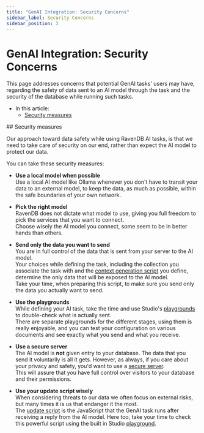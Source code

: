 ```yaml
---
title: "GenAI Integration: Security Concerns"
sidebar_label: Security Concerns
sidebar_position: 3
---
```



# GenAI Integration: Security Concerns
<Admonition type="note" title="Note">

This page addresses concerns that potential GenAI tasks' users may have, 
regarding the safety of data sent to an AI model through the task and the 
security of the database while running such tasks.

* In this article:
    * [Security measures](../../ai-integration/gen-ai-integration/security-concerns#security-measures)
    
</Admonition>
## Security measures

Our approach toward data safety while using RavenDB AI tasks, is that we need 
to take care of security on our end, rather than expect the AI model to protect 
our data.  

You can take these security measures:  

* **Use a local model when possible**  
  Use a local AI model like Ollama whenever you don't have to transit your data 
  to an external model, to keep the data, as much as possible, within the safe 
  boundaries of your own network.  

* **Pick the right model**  
  RavenDB does not dictate what model to use, giving you full freedom to pick 
  the services that you want to connect.  
  Choose wisely the AI model you connect, some seem to be in better hands than others.  

* **Send only the data you want to send**  
  You are in full control of the data that is sent from your server to the AI model.  
  Your choices while defining the task, including the collection you associate the 
  task with and the [context generation script](../../ai-integration/gen-ai-integration/gen-ai-studio#generate-context-objects) 
  you define, determine the only data that will be exposed to the AI model.  
  Take your time, when preparing this script, to make sure you send only the 
  data you actually want to send.  

* **Use the playgrounds**  
  While defining your AI task, take the time and use Studio's 
  [playgrounds](../../ai-integration/gen-ai-integration/gen-ai-studio#generate-context-objects-playground) 
  to double-check what is actually sent.  
  There are separate playgrounds for the different stages, using them is 
  really enjoyable, and you can test your configuration on various documents 
  and see exactly what you send and what you receive.  

* **Use a secure server**  
  The AI model is **not** given entry to your database. The data that you send it 
  voluntarily is all it gets. However, as always, if you care about your privacy 
  and safety, you'd want to use a [secure server](../../start/installation/setup-wizard#select-setup-mode).  
  This will assure that you have full control over visitors to your database and 
  their permissions.

* **Use your update script wisely**  
  When considering threats to our data we often focus on external risks, 
  but many times it is us that endanger it the most.  
  The [update script](../../ai-integration/gen-ai-integration/gen-ai-studio#provide-update-script) 
  is the JavaScript that the GenAI task runs after receiving a reply from 
  the AI model. Here too, take your time to check this powerful script 
  using the built in Studio [playground](../../ai-integration/gen-ai-integration/gen-ai-studio#provide-update-script-playground).  



